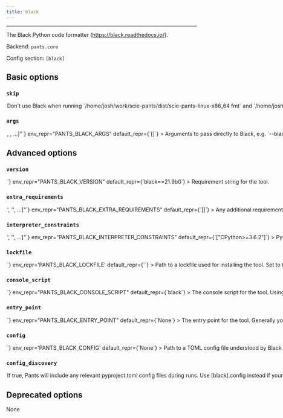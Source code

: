 ```yaml
---
title: black
---
```



---

The Black Python code formatter (https://black.readthedocs.io/).

Backend: <span className="color--primary">`pants.core`</span>

Config section: <span className="color--primary">`[black]`</span>

<span className={styles.options}>

## Basic options

### `skip`

<Option
  cli_repr={`--[no-]black-skip`}
  env_repr="PANTS_BLACK_SKIP"
  default_repr={`False`}
>
  Don&#x27;t use Black when running
  `/home/josh/work/scie-pants/dist/scie-pants-linux-x86_64 fmt` and
  `/home/josh/work/scie-pants/dist/scie-pants-linux-x86_64 lint`
</Option>

### `args`

<Option
  cli_repr={`--black-args="[<shell_str>, <shell_str>, ...]"`}
  env_repr="PANTS_BLACK_ARGS"
  default_repr={`[]`}
>
  Arguments to pass directly to Black, e.g. `--black-args="--target-version=py37
  --quiet"`
</Option>

## Advanced options

### `version`

<Option
  cli_repr={`--black-version=<str>`}
  env_repr="PANTS_BLACK_VERSION"
  default_repr={`black==21.9b0`}
>
  Requirement string for the tool.
</Option>

### `extra_requirements`

<Option
  cli_repr={`--black-extra-requirements="['<str>', '<str>', ...]"`}
  env_repr="PANTS_BLACK_EXTRA_REQUIREMENTS"
  default_repr={`[]`}
>
  Any additional requirement strings to use with the tool. This is useful if the
  tool allows you to install plugins or if you need to constrain a dependency to
  a certain version.
</Option>

### `interpreter_constraints`

<Option
  cli_repr={`--black-interpreter-constraints="['<str>', '<str>', ...]"`}
  env_repr="PANTS_BLACK_INTERPRETER_CONSTRAINTS"
  default_repr={`["CPython>=3.6.2"]`}
>
  Python interpreter constraints for this tool.
</Option>

### `lockfile`

<Option
  cli_repr={`--black-lockfile=<str>`}
  env_repr='PANTS_BLACK_LOCKFILE'
  default_repr={`<default>`}
>
Path to a lockfile used for installing the tool.

Set to the string `<default>` to use a lockfile provided by Pants, so long as you have not changed the `--version` and `--extra-requirements` options, and the tool&#x27;s interpreter constraints are compatible with the default. Pants will error or warn if the lockfile is not compatible (controlled by `[python].invalid_lockfile_behavior`). See https://github.com/pantsbuild/pants/blob/release_2.8.1/src/python/pants/backend/python/lint/black/lockfile.txt for the default lockfile contents.

Set to the string `<none>` to opt out of using a lockfile. We do not recommend this, though, as lockfiles are essential for reproducible builds.

To use a custom lockfile, set this option to a file path relative to the build root, then run `./pants generate-lockfiles --resolve=black`.

Lockfile generation currently does not wire up the `[python-repos]` options. If lockfile generation fails, you can manually generate a lockfile, such as by using pip-compile or `pip freeze`. Set this option to the path to your manually generated lockfile. When manually maintaining lockfiles, set `[python].invalid_lockfile_behavior = 'ignore'`.

</Option>

### `console_script`

<Option
  cli_repr={`--black-console-script=<str>`}
  env_repr="PANTS_BLACK_CONSOLE_SCRIPT"
  default_repr={`black`}
>
  The console script for the tool. Using this option is generally preferable to
  (and mutually exclusive with) specifying an --entry-point since console script
  names have a higher expectation of staying stable across releases of the tool.
  Usually, you will not want to change this from the default.
</Option>

### `entry_point`

<Option
  cli_repr={`--black-entry-point=<str>`}
  env_repr="PANTS_BLACK_ENTRY_POINT"
  default_repr={`None`}
>
  The entry point for the tool. Generally you only want to use this option if
  the tool does not offer a --console-script (which this option is mutually
  exclusive with). Usually, you will not want to change this from the default.
</Option>

### `config`

<Option
  cli_repr={`--black-config=<file_option>`}
  env_repr='PANTS_BLACK_CONFIG'
  default_repr={`None`}
>
Path to a TOML config file understood by Black (https://github.com/psf/black#configuration-format).

Setting this option will disable `[black].config_discovery`. Use this option if the config is located in a non-standard location.

</Option>

### `config_discovery`

<Option
  cli_repr={`--[no-]black-config-discovery`}
  env_repr='PANTS_BLACK_CONFIG_DISCOVERY'
  default_repr={`True`}
>
If true, Pants will include any relevant pyproject.toml config files during runs.

Use `[black].config` instead if your config is in a non-standard location.

</Option>

## Deprecated options

None

</span>
